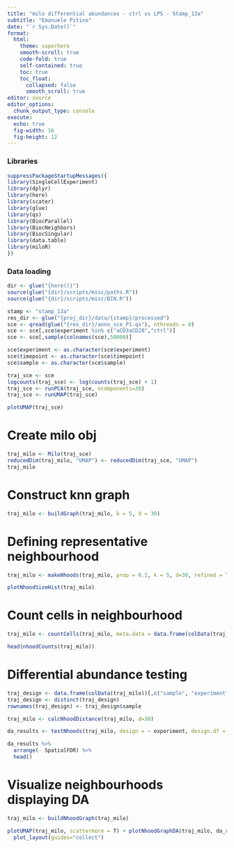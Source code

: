 ```yaml
---
title: "milo differential abundances - ctrl vs LPS - Stamp_13a"
subtitle: "Emanuele Pitino"
date: "`r Sys.Date()`"
format: 
  html:
    theme: superhero
    smooth-scroll: true
    code-fold: true
    self-contained: true
    toc: true
    toc_float: 
      collapsed: false
      smooth_scroll: true
editor: source
editor_options: 
  chunk_output_type: console
execute:
  echo: true
  fig-width: 16     
  fig-height: 12 
---
```


### Libraries

```r
suppressPackageStartupMessages({
library(SingleCellExperiment)
library(dplyr)
library(here)
library(scater)
library(glue)
library(qs)
library(BiocParallel)
library(BiocNeighbors)
library(BiocSingular)
library(data.table)
library(miloR)
})
```

### Data loading

```r
dir <- glue("{here()}")
source(glue("{dir}/scripts/misc/paths.R"))
source(glue("{dir}/scripts/misc/BIN.R"))
```

```r
stamp <- "stamp_13a"
res_dir <- glue("{proj_dir}/data/{stamp}/processed")
sce <- qread(glue("{res_dir}/anno_sce_P1.qs"), nthreads = 8)
sce <- sce[,sce$experiment %in% c("aCD3aCD28","ctrl")]
sce <- sce[,sample(colnames(sce),50000)]

sce$experiment <- as.character(sce$experiment)
sce$timepoint <- as.character(sce$timepoint)
sce$sample <- as.character(sce$sample)
```

```r
traj_sce <- sce
logcounts(traj_sce) <- log(counts(traj_sce) + 1)
traj_sce <- runPCA(traj_sce, ncomponents=30)
traj_sce <- runUMAP(traj_sce)

plotUMAP(traj_sce)
```

# Create milo obj
```r
traj_milo <- Milo(traj_sce)
reducedDim(traj_milo, "UMAP") <- reducedDim(traj_sce, "UMAP")
traj_milo
```

# Construct knn graph
```r
traj_milo <- buildGraph(traj_milo, k = 5, d = 30)
```

# Defining representative neighbourhood
```r
traj_milo <- makeNhoods(traj_milo, prop = 0.1, k = 5, d=30, refined = TRUE)
```

```r
plotNhoodSizeHist(traj_milo)
```

# Count cells in neighbourhood
```r
traj_milo <- countCells(traj_milo, meta.data = data.frame(colData(traj_milo)), sample="sample")
```

```r
head(nhoodCounts(traj_milo))
```

# Differential abundance testing
```r
traj_design <- data.frame(colData(traj_milo))[,c("sample", "experiment")]
traj_design <- distinct(traj_design)
rownames(traj_design) <- traj_design$sample
```

```r
traj_milo <- calcNhoodDistance(traj_milo, d=30)
```

```r
da_results <- testNhoods(traj_milo, design = ~ experiment, design.df = traj_design)
```

```r
da_results %>%
  arrange(- SpatialFDR) %>%
  head() 
```


# Visualize neighbourhoods displaying DA
```r
traj_milo <- buildNhoodGraph(traj_milo)

plotUMAP(traj_milo, scattermore = T) + plotNhoodGraphDA(traj_milo, da_results, alpha=0.05) +
  plot_layout(guides="collect")
```







